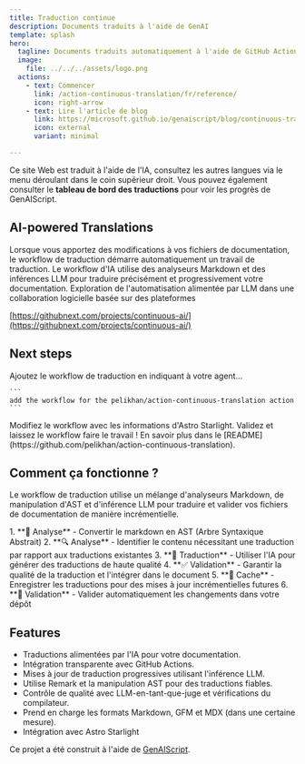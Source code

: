 ```yaml
---
title: Traduction continue
description: Documents traduits à l'aide de GenAI
template: splash
hero:
  tagline: Documents traduits automatiquement à l'aide de GitHub Actions et de modèles
  image:
    file: ../../../assets/logo.png
  actions:
    - text: Commencer
      link: /action-continuous-translation/fr/reference/
      icon: right-arrow
    - text: Lire l'article de blog
      link: https://microsoft.github.io/genaiscript/blog/continuous-translations/
      icon: external
      variant: minimal

---
```



Ce site Web est traduit à l'aide de l'IA, consultez les autres langues via le menu déroulant dans le coin supérieur droit. Vous pouvez également consulter le **tableau de bord des traductions** pour voir les progrès de GenAIScript.

## AI-powered Translations

<CardGrid>
  <Card title="Actions GitHub" icon="github">
    Lorsque vous apportez des modifications à vos fichiers de documentation, le workflow de traduction démarre automatiquement un travail de traduction.
  </Card>

  <Card title="Modèles GitHub" icon="seti:markdown">
    Le workflow d'IA utilise des analyseurs Markdown et des inférences LLM pour traduire précisément et progressivement votre documentation.
  </Card>
</CardGrid>

<Card title="IA continue" icon="rocket">
  Exploration de l'automatisation alimentée par LLM dans une collaboration logicielle basée sur des plateformes

  [https://githubnext.com/projects/continuous-ai/](https://githubnext.com/projects/continuous-ai/)
</Card>

## Next steps

<CardGrid stagger>
  <Card title="Ajouter le Workflow" icon="pencil">
    Ajoutez le workflow de traduction en indiquant à votre agent...

    ```
    add the workflow for the pelikhan/action-continuous-translation action
    ```
  </Card>

  <Card title="Configurer votre site" icon="setting">
    Modifiez le workflow avec les informations d'Astro Starlight.
  </Card>

  <Card title="Traduisez !" icon="add-document">
    Validez et laissez le workflow faire le travail !
  </Card>

  <Card title="Lire la documentation" icon="open-book">
    En savoir plus dans le [README](https://github.com/pelikhan/action-continuous-translation).
  </Card>
</CardGrid>

## Comment ça fonctionne ?

Le workflow de traduction utilise un mélange d'analyseurs Markdown, de manipulation d'AST et d'inférence LLM pour traduire et valider vos fichiers de documentation de manière incrémentielle.

<Steps>
  1. **📄 Analyse** - Convertir le markdown en AST (Arbre Syntaxique Abstrait)
  2. **🔍 Analyse** - Identifier le contenu nécessitant une traduction par rapport aux traductions existantes
  3. **🤖 Traduction** - Utiliser l'IA pour générer des traductions de haute qualité
  4. **✅ Validation** - Garantir la qualité de la traduction et l'intégrer dans le document
  5. **💾 Cache** - Enregistrer les traductions pour des mises à jour incrémentielles futures
  6. **📝 Validation** - Valider automatiquement les changements dans votre dépôt
</Steps>

## Features

* Traductions alimentées par l'IA pour votre documentation.
* Intégration transparente avec GitHub Actions.
* Mises à jour de traduction progressives utilisant l'inférence LLM.
* Utilise Remark et la manipulation AST pour des traductions fiables.
* Contrôle de qualité avec LLM-en-tant-que-juge et vérifications du compilateur.
* Prend en charge les formats Markdown, GFM et MDX (dans une certaine mesure).
* Intégration avec Astro Starlight

Ce projet a été construit à l'aide de [GenAIScript](https://microsoft.github.io/genaiscript).
